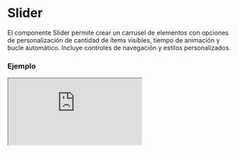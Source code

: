 # Slider

El componente Slider permite crear un carrusel de elementos con opciones de personalización de cantidad de ítems visibles, tiempo de animación y bucle automático. Incluye controles de navegación y estilos personalizados.


### Ejemplo

<Iframe
  minHeightIframe="30dvh"
  src="https://fenextjs-component-storybook.vercel.app/iframe.html?args=&id=slider-slider--index&viewMode=story"
/>

### Importacion

Para importar el componente Slider, se puede hacer desde fenextjs

```tsx copy
import { Slider } from "fenextjs";
```

### Parametros

| Parametro          | Tipo        | Requerido | Default | Descripcion                                                                          |
| ------------------ | ----------- | --------- | ------- | ------------------------------------------------------------------------------------ |
| className          | string      | no        | ''      | Clase CSS para personalizar el contenedor principal del componente Slider.           |
| classNameContent   | string      | no        | ''      | Clase CSS para personalizar el contenedor de contenido del slider.                   |
| classNameItem      | string      | no        | ''      | Clase CSS para personalizar cada ítem dentro del slider.                             |
| classNameDogs      | string      | no        | ''      | Clase CSS para personalizar el contenedor de elementos de slider.                    |
| classNameDog       | string      | no        | ''      | Clase CSS para personalizar un elemento individual dentro del contenedor de slider.  |
| classNameArrows    | string      | no        | ''      | Clase CSS para personalizar las flechas de navegación del slider.                    |
| classNameArrowPre  | string      | no        | ''      | Clase CSS para personalizar la flecha de navegación anterior.                        |
| classNameArrowNext | string      | no        | ''      | Clase CSS para personalizar la flecha de navegación siguiente.                       |
| items              | ReactNode[] | no        | []      | Arreglo de elementos que se mostrarán dentro del slider.                             |
| nItemsDesktop      | number      | no        | 3       | Número de elementos visibles en pantallas de escritorio.                             |
| nItemsTable        | number      | no        | 2       | Número de elementos visibles en pantallas de tabletas.                               |
| nItemsPhone        | number      | no        | 1       | Número de elementos visibles en pantallas de teléfonos.                              |
| timeDelay          | number      | no        | 4000    | Tiempo de espera en milisegundos antes de avanzar automáticamente al siguiente ítem. |
| timeAnimation      | number      | no        | 500     | Duración de la animación en milisegundos para mover el slider.                       |
| loop               | boolean     | no        | true    | Determina si el slider se reproduce en bucle o se detiene al final.                  |
| separationItems    | number      | no        | 16      | Espacio de separación en píxeles entre cada ítem del slider.                         |

### Storybook

Para ver el storybook del componente lo puede hacer con este [link](https://fenextjs-component-storybook.vercel.app/?path=/story/slider-slider--index)

### Usos

- Uso básico del Slider

```tsx copy
<Slider items={[<Item1 />, <Item2 />, <Item3 />]} />
```

- Slider con 4 ítems en escritorio y 2 en tablet

```tsx copy
<Slider nItemsDesktop={4} nItemsTable={2} />
```

- Slider con animación de 1 segundo y sin bucle

```tsx copy
<Slider timeAnimation={1000} loop={false} />
```

- Slider con espacio de separación de 32px entre ítems

```tsx copy
<Slider separationItems={32} />
```
